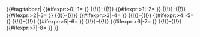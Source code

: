 <div id="WorldTabber">{{#tag:tabber|
{{#ifexpr:{{{3|0}}}>0|{{{2}}}-1= {{:User:Tsubakura/Sandbox/Sortie/{{{1}}}/{{{2}}}-1}}}}
{{!}}-{{!}}
{{#ifexpr:{{{3|0}}}>1|{{{2}}}-2= {{:User:Tsubakura/Sandbox/Sortie/{{{1}}}/{{{2}}}-2}}}}
{{!}}-{{!}}
{{#ifexpr:{{{3|0}}}>2|{{{2}}}-3= {{:User:Tsubakura/Sandbox/Sortie/{{{1}}}/{{{2}}}-3}}}}
{{!}}-{{!}}
{{#ifexpr:{{{3|0}}}>3|{{{2}}}-4= {{:User:Tsubakura/Sandbox/Sortie/{{{1}}}/{{{2}}}-4}}}}
{{!}}-{{!}}
{{#ifexpr:{{{3|0}}}>4|{{{2}}}-5= {{:User:Tsubakura/Sandbox/Sortie/{{{1}}}/{{{2}}}-5}}}}
{{!}}-{{!}}
{{#ifexpr:{{{3|0}}}>5|{{{2}}}-6= {{:User:Tsubakura/Sandbox/Sortie/{{{1}}}/{{{2}}}-6}}}}
{{!}}-{{!}}
{{#ifexpr:{{{3|0}}}>6|{{{2}}}-7= {{:User:Tsubakura/Sandbox/Sortie/{{{1}}}/{{{2}}}-7}}}}
{{!}}-{{!}}
{{#ifexpr:{{{3|0}}}>7|{{{2}}}-8= {{:User:Tsubakura/Sandbox/Sortie/{{{1}}}/{{{2}}}-8}}}}
}}
</div>